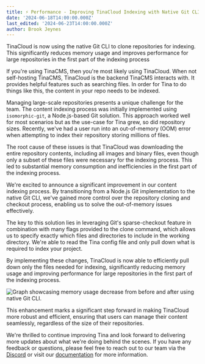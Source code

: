 ```yaml
---
title: ⚡ Performance - Improving TinaCloud Indexing with Native Git CLI and Sparse-Checkout
date: '2024-06-18T14:00:00.000Z'
last_edited: '2024-06-23T14:00:00.000Z'
author: Brook Jeynes
---
```


TinaCloud is now using the native Git CLI to clone repositories for indexing. This significantly reduces memory usage and improves performance for large repositories in the first part of the indexing process

If you're using TinaCMS, then you're most likely using TinaCloud. When not self-hosting TinaCMS, TinaCloud is the backend TinaCMS interacts with. It provides helpful features such as searching files. In order for Tina to do things like this, the content in your repo needs to be indexed.

Managing large-scale repositories presents a unique challenge for the team. The content indexing process was initially implemented using `isomorphic-git`, a Node.js-based Git solution. This approach worked well for most scenarios but as the use-case for Tina grew, so did repository sizes. Recently, we've had a user run into an out-of-memory (OOM) error when attempting to index their repository storing millions of files.

The root cause of these issues is that TinaCloud was downloading the entire repository contents, including all images and binary files, even though only a subset of these files were necessary for the indexing process. This led to substantial memory consumption and inefficiencies in the first part of the indexing process.

We're excited to announce a significant improvement in our content indexing process. By transitioning from a Node.js Git implementation to the native Git CLI, we've gained more control over the repository cloning and checkout process, enabling us to solve the out-of-memory issues effectively.

The key to this solution lies in leveraging Git's sparse-checkout feature in combination with many flags provided to the clone command, which allows us to specify exactly which files and directories to include in the working directory. We're able to read the Tina config file and only pull down what is required to index your project.

By implementing these changes, TinaCloud is now able to efficiently pull down only the files needed for indexing, significantly reducing memory usage and improving performance for large repositories in the first part of the indexing process.

![Graph showcasing memory usage decrease from before and after using native Git CLI.](https://res.cloudinary.com/forestry-demo/image/upload/v1719276485/blog-media/native-git-indexing/chart-native-git_dn9gbf.png "When indexing a 1.9GB repository with content and images, the memory usage decreased from 7.9GB with the old implementation to 883MB for the new one.")

This enhancement marks a significant step forward in making TinaCloud more robust and efficient, ensuring that users can manage their content seamlessly, regardless of the size of their repositories.

We're thrilled to continue improving Tina and look forward to delivering more updates about what we're doing behind the scenes. If you have any feedback or questions, please feel free to reach out to our team via the [Discord](https://discord.com/invite/zumN63Ybpf) or visit our [documentation](https://tinacms.org/docs) for more information.

